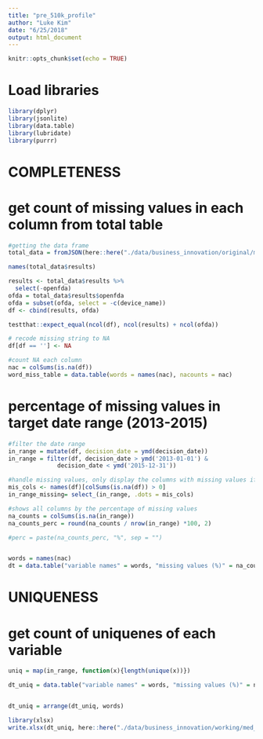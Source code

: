 ```yaml
---
title: "pre_510k_profile"
author: "Luke Kim"
date: "6/25/2018"
output: html_document
---
```


```r
knitr::opts_chunk$set(echo = TRUE)
```

# Load libraries
```r
library(dplyr)
library(jsonlite)
library(data.table)
library(lubridate)
library(purrr)
```

# COMPLETENESS
# get count of missing values in each column from total table
```r
#getting the data frame
total_data = fromJSON(here::here("./data/business_innovation/original/med_device/device-510k-0001-of-0001.json"))

names(total_data$results)

results <- total_data$results %>%
  select(-openfda)
ofda = total_data$results$openfda
ofda = subset(ofda, select = -c(device_name))
df <- cbind(results, ofda)

testthat::expect_equal(ncol(df), ncol(results) + ncol(ofda))
```

```r
# recode missing string to NA
df[df == ''] <- NA

#count NA each column
nac = colSums(is.na(df))
word_miss_table = data.table(words = names(nac), nacounts = nac)
```

# percentage of missing values in target date range (2013-2015)
```r
#filter the date range
in_range = mutate(df, decision_date = ymd(decision_date))
in_range = filter(df, decision_date > ymd('2013-01-01') &
              decision_date < ymd('2015-12-31'))

#handle missing values, only display the columns with missing values if needed
mis_cols <- names(df)[colSums(is.na(df)) > 0]
in_range_missing= select_(in_range, .dots = mis_cols)

#shows all columns by the percentage of missing values
na_counts = colSums(is.na(in_range))
na_counts_perc = round(na_counts / nrow(in_range) *100, 2)

#perc = paste(na_counts_perc, "%", sep = "")


words = names(nac)
dt = data.table("variable names" = words, "missing values (%)" = na_counts_perc)
```

# UNIQUENESS
# get count of uniquenes of each variable
```r
uniq = map(in_range, function(x){length(unique(x))})

dt_uniq = data.table("variable names" = words, "missing values (%)" = na_counts_perc, uniqueness = uniq)


dt_uniq = arrange(dt_uniq, words)
```


```r
library(xlsx)
write.xlsx(dt_uniq, here::here("./data/business_innovation/working/med_device_data/510_profile_chart.xlsx"))
```


